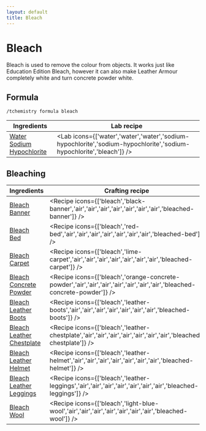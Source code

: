```yaml
---
layout: default
title: Bleach
---
```



Bleach
===================

Bleach is used to remove the colour from objects. It works just like Education Edition Bleach, however it can also make Leather Armour completely white and turn concrete powder white.

## Formula

`/tchemistry formula bleach`

| Ingredients | Lab recipe |
| ----------- | ---------- |
| [Water](/chemistry-lab/compounds#water)<br/>[Sodium Hypochlorite](/chemistry-lab/compounds#sodium-hypochlorite) | <Lab icons={['water','water','water','sodium-hypochlorite','sodium-hypochlorite','sodium-hypochlorite','bleach']} />  |

## Bleaching

| Ingredients | Crafting recipe | Command |
| ----------- | --------------- | ------- |
| [Bleach](/recipes/chemistry/bleach)<br/>[Banner](https://minecraft.wiki/w/Banner) | <Recipe icons={['bleach','black-banner','air','air','air','air','air','air','air','bleached-banner']} /> | `/trecipe bleached-banner` |
| [Bleach](/recipes/chemistry/bleach)<br/>[Bed](https://minecraft.wiki/w/Bed) | <Recipe icons={['bleach','red-bed','air','air','air','air','air','air','air','bleached-bed']} /> | `/trecipe bleached-bed` |
| [Bleach](/recipes/chemistry/bleach)<br/>[Carpet](https://minecraft.wiki/w/Carpet) | <Recipe icons={['bleach','lime-carpet','air','air','air','air','air','air','air','bleached-carpet']} /> | `/trecipe bleached-carpet` |
| [Bleach](/recipes/chemistry/bleach)<br/>[Concrete Powder](https://minecraft.wiki/w/Concrete_Powder) | <Recipe icons={['bleach','orange-concrete-powder','air','air','air','air','air','air','air','bleached-concrete-powder']} /> |
| [Bleach](/recipes/chemistry/bleach)<br/>[Leather Boots](https://minecraft.wiki/w/Leather_Boots) | <Recipe icons={['bleach','leather-boots','air','air','air','air','air','air','air','bleached-boots']} /> | `/trecipe bleached-boots` |
| [Bleach](/recipes/chemistry/bleach)<br/>[Leather Chestplate](https://minecraft.wiki/w/Leather_Chestplate) | <Recipe icons={['bleach','leather-chestplate','air','air','air','air','air','air','air','bleached-chestplate']} /> | `/trecipe bleached-chestplate` |
| [Bleach](/recipes/chemistry/bleach)<br/>[Leather Helmet](https://minecraft.wiki/w/Leather_Helmet) | <Recipe icons={['bleach','leather-helmet','air','air','air','air','air','air','air','bleached-helmet']} /> | `/trecipe bleached-helmet` |
| [Bleach](/recipes/chemistry/bleach)<br/>[Leather Leggings](https://minecraft.wiki/w/Leather_Leggings) | <Recipe icons={['bleach','leather-leggings','air','air','air','air','air','air','air','bleached-leggings']} /> | `/trecipe bleached-leggings` |
| [Bleach](/recipes/chemistry/bleach)<br/>[Wool](https://minecraft.wiki/w/Wool) | <Recipe icons={['bleach','light-blue-wool','air','air','air','air','air','air','air','bleached-wool']} /> | `/trecipe bleached-wool` |
